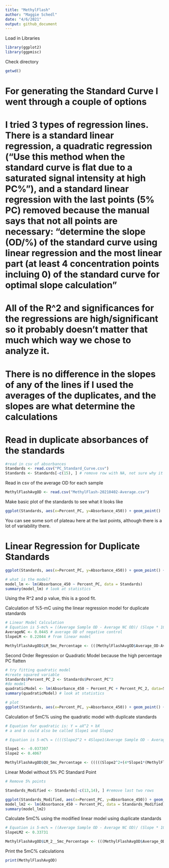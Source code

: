 ```yaml
---
title: "MethylFlash"
author: "Maggie Schedl"
date: "4/6/2021"
output: github_document
---
```

Load in Libraries
```r
library(ggplot2)
library(ggpmisc)
```
Check directory
```r
getwd()
```

# For generating the Standard Curve I went through a couple of options
# I tried 3 types of regression lines.  There is a standard linear regression, a quadratic regression ("Use this method when the standard curve is flat due to a saturated signal intensity at high PC%"), and a standard linear regression with the last points (5% PC) removed because the manual says that not all points are necessary: "determine the slope (OD/%) of the standard curve using linear regression and the most linear part (at least 4 concentration points incluing 0) of the standard curve for optimal slope calculation" 
# All of the R^2 and significances for the regressions are high/significant so it probably doesn't matter that much which way we chose to analyze it. 
# There is no difference in the slopes of any of the lines if I used the averages of the duplicates, and the slopes are what determine the calculations 



# Read in duplicate absorbances of the standards 
```r
#read in csv of absorbances
Standards <- read.csv("PC_Standard_Curve.csv")
Standards <- Standards[-c(15), ] # remove row with NA, not sure why it inputs like that
```

Read in csv of the average OD for each sample
```r
MethylFlashAvgOD <- read.csv("MethylFlash-20210402-Average.csv")
```

Make basic plot of the standards to see what it looks like
```r
ggplot(Standards, aes(x=Percent_PC, y=Absorbance_450)) + geom_point()
```
You can see some sort of plateau here at the last points, although there is a lot of variability there. 

# Linear Regression for Duplicate Standards
```r
ggplot(Standards, aes(x=Percent_PC, y=Absorbance_450)) + geom_point() + geom_smooth(method=lm, se=FALSE) + stat_poly_eq(formula = y ~ x , aes(label = paste(..eq.label.., ..rr.label.., sep = "~~~")), parse = TRUE) 

# what is the model?
model_lm <- lm(Absorbance_450 ~ Percent_PC, data = Standards)
summary(model_lm) # look at statistics
```
Using the R^2 and p value, this is a good fit. 

Calculation of %5-mC using the linear regression model for duplicate standards

```r
# Linear Model Calculation
# Equation is 5-mc% = ((Average Sample OD - Average NC OD)/ (Slope * 100ng)) * 100
AverageNC <- 0.0445 # average OD of negative control 
SlopeLM <- 0.22044 # from linear model

MethylFlashAvgOD$LM_5mc_Percentage <- (((MethylFlashAvgOD$Average_OD-AverageNC)/(SlopeLM * 100))*100)
```


Second Order Regression or Quadratic Model because the high percentage PC flatten

```r
# try fitting quadratic model
#create squared variable
Standards$Percent_PC_2 <- Standards$Percent_PC^2
#do model
quadraticModel <- lm(Absorbance_450 ~ Percent_PC + Percent_PC_2, data=Standards)
summary(quadraticModel) # look at statistics

# plot
ggplot(Standards, aes(x=Percent_PC, y=Absorbance_450)) + geom_point() + stat_smooth(method = "lm", formula = y ~ x + I(x^2), size = 1, se=FALSE) + stat_poly_eq(formula = y ~ x + I(x^2), aes(label = paste(..eq.label.., ..rr.label.., sep = "~~~")), parse = TRUE)
```

Calculation of 5mC% using the quadratic model with duplicate standards 
```r
# Equation for quadratic is: Y = aX^2 + bX 
# a and b could also be called Slope1 and Slope2

# Equation is 5-mC% = ((((Slope2^2 + 4Slope1(Average Sample OD - Average NC OD)^0.5) - Slope2 )/2Slope1)/100)*100

Slope1 <- -0.037307
Slope2 <- 0.4067

MethylFlashAvgOD$QU_5mc_Percentage <- (((((Slope2^2+(4*Slope1*(MethylFlashAvgOD$Average_OD-AverageNC)))^.5)-Slope2)/(2*Slope1))/100)*100
```

Linear Model without 5% PC Standard Point

```r
# Remove 5% points

Standards_Modified <- Standards[-c(13,14), ] #remove last two rows

ggplot(Standards_Modified, aes(x=Percent_PC, y=Absorbance_450)) + geom_point() + geom_smooth(method=lm, se=FALSE) + stat_poly_eq(formula = y ~ x , aes(label = paste(..eq.label.., ..rr.label.., sep = "~~~")), parse = TRUE) 
model_lm2 <- lm(Absorbance_450 ~ Percent_PC, data = Standards_Modified)
summary(model_lm2)  
```

Calculate 5mC% using the modified linear model using duplicate standards
```r
# Equation is 5-mc% = ((Average Sample OD - Average NC OD)/ (Slope * 100ng)) * 100
SlopeLM2 <- 0.33731

MethylFlashAvgOD$LM_2__5mc_Percentage <- (((MethylFlashAvgOD$Average_OD-AverageNC)/(SlopeLM2 * 100))*100)

```


Print the 5mC% calculations

```r
print(MethylFlashAvgOD)
```













